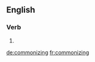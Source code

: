 
==English==

===Verb===
{{head|en}}

# {{present participle of|commonize|lang=en}}

[[de:commonizing]]
[[fr:commonizing]]